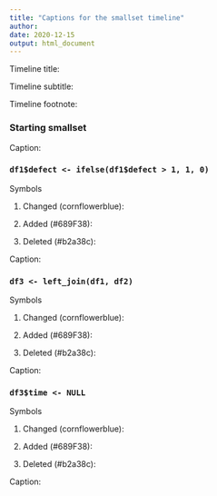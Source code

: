 ```yaml
---
title: "Captions for the smallset timeline"
author: 
date: 2020-12-15
output: html_document
---
```


Timeline title: 

Timeline subtitle: 

Timeline footnote: 

### Starting smallset

Caption: 

### `df1$defect <- ifelse(df1$defect > 1, 1, 0)`

Symbols

1. Changed (cornflowerblue):

2. Added (#689F38):

3. Deleted (#b2a38c):

Caption: 

### `df3 <- left_join(df1, df2)`

Symbols

1. Changed (cornflowerblue):

2. Added (#689F38):

3. Deleted (#b2a38c):

Caption: 

### `df3$time <- NULL`

Symbols

1. Changed (cornflowerblue):

2. Added (#689F38):

3. Deleted (#b2a38c):

Caption: 

